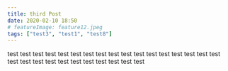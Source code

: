 ```yaml
---
title: third Post
date: 2020-02-10 18:50
# featureImage: feature12.jpeg
tags: ["test3", "test1", "test8"]
---
```


test
test
test
test
test
test
test
test
test
test
test
test
test
test
test
test
test
test
test
test
test
test
test
test
test
test
test
test
